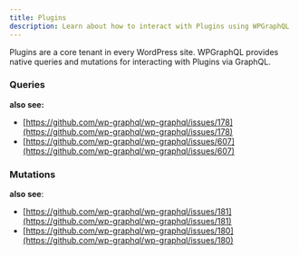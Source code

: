 ```yaml
---
title: Plugins
description: Learn about how to interact with Plugins using WPGraphQL
---
```



Plugins are a core tenant in every WordPress site. WPGraphQL provides native queries and mutations
for interacting with Plugins via GraphQL.

### Queries

<GraphiQL query="{
  plugins {
    nodes {
      id
      authorUri
      pluginUri
      description
      version
      author
    }
  }
}"
/>



<GraphiQL query="{
  plugin(id: 1) {
    id
    authorUri
    pluginUri
    description
    version
    author
  }
}"
/>

**also see:**
- [https://github.com/wp-graphql/wp-graphql/issues/178](https://github.com/wp-graphql/wp-graphql/issues/178)
- [https://github.com/wp-graphql/wp-graphql/issues/607](https://github.com/wp-graphql/wp-graphql/issues/607)

### Mutations

**also see**:
- [https://github.com/wp-graphql/wp-graphql/issues/181](https://github.com/wp-graphql/wp-graphql/issues/181)
- [https://github.com/wp-graphql/wp-graphql/issues/180](https://github.com/wp-graphql/wp-graphql/issues/180)
